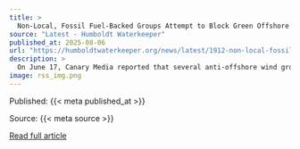 ```yaml
---
title: >
  Non-Local, Fossil Fuel-Backed Groups Attempt to Block Green Offshore Wind Terminal
source: "Latest - Humboldt Waterkeeper"
published_at: 2025-08-06
url: "https://humboldtwaterkeeper.org/news/latest/1912-non-local-fossil-fuel-backed-groups-attempt-to-block-green-offshore-wind-terminal"
description: >
  On June 17, Canary Media reported that several anti-offshore wind groups—some with known ties to the fossil fuel industry—asked the U.S. Department of Transportation to cancel the $426 million federal INFRA grant for the Humboldt Bay Harbor, Recreation, and Conservation District’s (District) offshore wind heavy lift marine terminal project. The money, which can only be received once the District has completed environmental permitting and secured matching funds, would be used to construct the West Coast’s first offshore wind staging and integration terminal. While individual turbine components would be manufactured in many different locations, a staging and integration terminal acts as their final destination before they are all put together and the turbine is towed out to sea. The grant would also pay for community benefits such as remediation of the existing contaminated site, a new trail, and a community benefit program. According to analyses by the state and federal governments, Humboldt Bay is particularly well suited for a staging and integration terminal because there is no manmade obstruction blocking the mouth of the Bay.In their letter, the groups—none of which are based in Humboldt—falsely stated that the project was ineligible for the grant and argued that it was not in the public interest. Legacy environmental nonprofits like the Sierra Club, Audubon, NRDC, SLO Chapter of the Surfrider Foundation, Environment California, Nature Conservancy, and others believe that responsibly developing the offshore wind industry is in the public interest because it is essential to decarbonizing our electricity supply and fighting climate change. Local environmental and community groups have successfully advocated for the terminal to use state-of-the-art technology to reduce emissions and protect the Bay and nearby communities. So, who are these out-of-the-area, anti-offshore wind groups who disagree?Keep reading
image: rss_img.png
---
```



  Published: {{< meta published_at >}}
  

  Source: {{< meta source >}}
  

  [Read full article]({{< meta url >}}){target='blank'}
  

